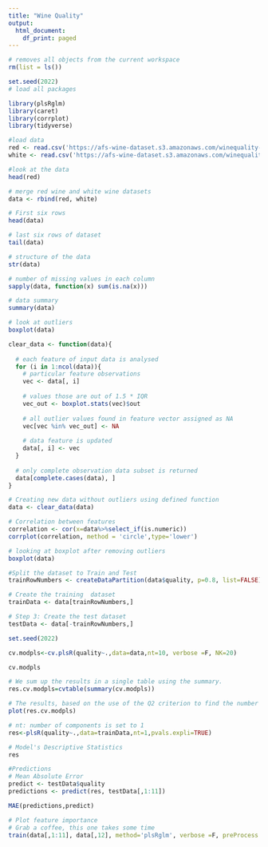 ```yaml
---
title: "Wine Quality"
output:
  html_document:
    df_print: paged
---
```


```r

# removes all objects from the current workspace
rm(list = ls())

set.seed(2022)
# load all packages

library(plsRglm)
library(caret)
library(corrplot)
library(tidyverse)
```


```r
#load data
red <- read.csv('https://afs-wine-dataset.s3.amazonaws.com/winequality-red.csv', sep=';')
white <- read.csv('https://afs-wine-dataset.s3.amazonaws.com/winequality-white.csv', sep =';')
```

```r
#look at the data
head(red)
```



```r

# merge red wine and white wine datasets
data <- rbind(red, white)
```



```r
# First six rows
head(data)

```

```r
# last six rows of dataset
tail(data)
```

```r
# structure of the data
str(data)
```

```r
# number of missing values in each column
sapply(data, function(x) sum(is.na(x)))
```

```r
# data summary
summary(data)
```
```r
# look at outliers
boxplot(data)
```
```r
clear_data <- function(data){
  
  # each feature of input data is analysed
  for (i in 1:ncol(data)){
    # particular feature observations
    vec <- data[, i]
    
    # values those are out of 1.5 * IQR
    vec_out <- boxplot.stats(vec)$out
    
    # all outlier values found in feature vector assigned as NA
    vec[vec %in% vec_out] <- NA
    
    # data feature is updated
    data[, i] <- vec
  }
  
  # only complete observation data subset is returned
  data[complete.cases(data), ]
}

# Creating new data without outliers using defined function
data <- clear_data(data)
```

```r
# Correlation between features
correlation <- cor(x=data%>%select_if(is.numeric))
corrplot(correlation, method = 'circle',type='lower')

```

```r
# looking at boxplot after removing outliers
boxplot(data)
```


```r
#Split the dataset to Train and Test
trainRowNumbers <- createDataPartition(data$quality, p=0.8, list=FALSE)

# Create the training  dataset
trainData <- data[trainRowNumbers,]

# Step 3: Create the test dataset
testData <- data[-trainRowNumbers,]

```

```r
set.seed(2022)

cv.modpls<-cv.plsR(quality~.,data=data,nt=10, verbose =F, NK=20)
```


```r
cv.modpls
```


```r
# We sum up the results in a single table using the summary.
res.cv.modpls=cvtable(summary(cv.modpls))
```


```r
# The results, based on the use of the Q2 criterion to find the number of components
plot(res.cv.modpls)
```











```r
# nt: number of components is set to 1
res<-plsR(quality~.,data=trainData,nt=1,pvals.expli=TRUE)
```
```r
# Model's Descriptive Statistics
res
```



```r
#Predictions
# Mean Absolute Error
predict <- testData$quality
predictions <- predict(res, testData[,1:11])

MAE(predictions,predict)
```


```r
# Plot feature importance
# Grab a coffee, this one takes some time
train(data[,1:11], data[,12], method='plsRglm', verbose =F, preProcess = c("center","scale")) %>% varImp() %>% plot()
```



























































